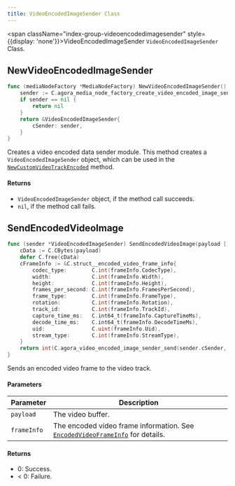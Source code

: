 ```yaml
---
title: VideoEncodedImageSender Class
---
```


<span className="index-group-videoencodedimagesender" style={{display: 'none'}}>VideoEncodedImageSender</span>
<span className="index-desc-videoencodedimagesender">`VideoEncodedImageSender` Class.</span>

<h2 className="anchor index-group-item-videoencodedimagesender index-api-newvideoencodedimagesender" id="newvideoencodedimagesender">NewVideoEncodedImageSender</h2>

```go
func (mediaNodeFactory *MediaNodeFactory) NewVideoEncodedImageSender() *VideoEncodedImageSender {
    sender := C.agora_media_node_factory_create_video_encoded_image_sender(mediaNodeFactory.cFactory)
    if sender == nil {
        return nil
    }
    return &VideoEncodedImageSender{
        cSender: sender,
    }
}
```

<span className="index-desc-newvideoencodedimagesender">Creates a video encoded data sender module. This method creates a `VideoEncodedImageSender` object, which can be used in the [`NewCustomVideoTrackEncoded`](./localaudiotrack#newcustomvideotrackencoded) method.</span>

#### Returns

- `VideoEncodedImageSender` object, if the method call succeeds.
- `nil`, if the method call fails.

<h2 className="anchor index-group-item-videoencodedimagesender index-api-sendencodedvideoimage" id="sendencodedvideoimage">SendEncodedVideoImage</h2>

```go
func (sender *VideoEncodedImageSender) SendEncodedVideoImage(payload []byte, frameInfo *EncodedVideoFrameInfo) int {
    cData := C.CBytes(payload)
    defer C.free(cData)
    cFrameInfo := &C.struct__encoded_video_frame_info{
        codec_type:        C.int(frameInfo.CodecType),
        width:             C.int(frameInfo.Width),
        height:            C.int(frameInfo.Height),
        frames_per_second: C.int(frameInfo.FramesPerSecond),
        frame_type:        C.int(frameInfo.FrameType),
        rotation:          C.int(frameInfo.Rotation),
        track_id:          C.int(frameInfo.TrackId),
        capture_time_ms:   C.int64_t(frameInfo.CaptureTimeMs),
        decode_time_ms:    C.int64_t(frameInfo.DecodeTimeMs),
        uid:               C.uint(frameInfo.Uid),
        stream_type:       C.int(frameInfo.StreamType),
    }
    return int(C.agora_video_encoded_image_sender_send(sender.cSender, (*C.uint8_t)(cData), C.uint32_t(len(payload)), cFrameInfo))
}
```

<span className="index-desc-sendencodedvideoimage">Sends an encoded video frame to the video track.</span>

#### Parameters

| Parameter | Description |
|--------------|--------------------------------------------------------------------------------------------|
| `payload`    | The video buffer.                                                                             |
| `frameInfo`  | The encoded video frame information. See [`EncodedVideoFrameInfo`](./apidatatype#encodedvideoframeinfo) for details.                   |

#### Returns

- 0: Success.
- < 0: Failure.
